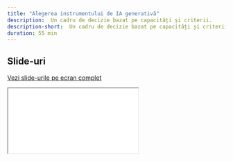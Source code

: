 ```yaml
---
title: "Alegerea instrumentului de IA generativă"
description:  Un cadru de decizie bazat pe capacități și criterii.
description-short:  Un cadru de decizie bazat pe capacități și criterii.
duration: 55 min
---
```


## Slide-uri

[Vezi slide-urile pe ecran complet](slides/03_slide.html)

```{=html}
<iframe class="slide-deck" src="slides/03_slide.html"></iframe>
```
